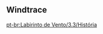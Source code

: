 {{EventTabs|rootpage=Windtrace/2022-12-23}}

==Windtrace==
{{Transclude|Windtrace (Quest) 2022-12-23|Dialogue|main=1|top=1}}

[[pt-br:Labirinto de Vento/3.3/História]]